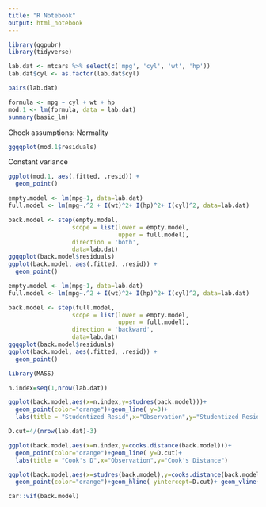 ```yaml
---
title: "R Notebook"
output: html_notebook
---
```

```r
library(ggpubr)
library(tidyverse)
```
```r
lab.dat <- mtcars %>% select(c('mpg', 'cyl', 'wt', 'hp'))
lab.dat$cyl <- as.factor(lab.dat$cyl)

pairs(lab.dat)
```
```r
formula <- mpg ~ cyl + wt + hp
mod.1 <- lm(formula, data = lab.dat)
summary(basic_lm)
```
Check assumptions: 
Normality 
```r
ggqqplot(mod.1$residuals)
```
Constant variance
```r
ggplot(mod.1, aes(.fitted, .resid)) +
  geom_point()
```



```r
empty.model <- lm(mpg~1, data=lab.dat)
full.model <- lm(mpg~.^2 + I(wt)^2+ I(hp)^2+ I(cyl)^2, data=lab.dat)

back.model <- step(empty.model,
                  scope = list(lower = empty.model,
                               upper = full.model),
                  direction = 'both',
                  data=lab.dat)
ggqqplot(back.model$residuals)
ggplot(back.model, aes(.fitted, .resid)) +
  geom_point()
```
```r
empty.model <- lm(mpg~1, data=lab.dat)
full.model <- lm(mpg~.^2 + I(wt)^2+ I(hp)^2+ I(cyl)^2, data=lab.dat)

back.model <- step(full.model,
                  scope = list(lower = empty.model,
                               upper = full.model),
                  direction = 'backward',
                  data=lab.dat)
ggqqplot(back.model$residuals)
ggplot(back.model, aes(.fitted, .resid)) +
  geom_point()
```

```r
library(MASS)

n.index=seq(1,nrow(lab.dat))

ggplot(back.model,aes(x=n.index,y=studres(back.model)))+
  geom_point(color="orange")+geom_line( y=3)+
  labs(title = "Studentized Resid",x="Observation",y="Studentized Resid")
```
```r

D.cut=4/(nrow(lab.dat)-3) 

ggplot(back.model,aes(x=n.index,y=cooks.distance(back.model)))+
  geom_point(color="orange")+geom_line( y=D.cut)+
  labs(title = "Cook's D",x="Observation",y="Cook's Distance")
```
```r
ggplot(back.model,aes(x=studres(back.model),y=cooks.distance(back.model)))+
  geom_point(color="orange")+geom_hline( yintercept=D.cut)+ geom_vline(xintercept = 3)
```

```r
car::vif(back.model)
```









